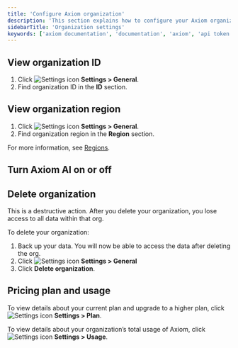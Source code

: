 ```yaml
---
title: 'Configure Axiom organization'
description: 'This section explains how to configure your Axiom organization.'
sidebarTitle: 'Organization settings'
keywords: ['axiom documentation', 'documentation', 'axiom', 'api token', 'personal token', 'billing', 'dataset', 'endpoints', 'integrations', 'teams', 'profile', 'user settings']
---
```



## View organization ID

1. Click <img src="/doc-assets/icons/settings.svg" className="inline-icon" alt="Settings icon" /> **Settings > General**.
1. Find organization ID in the **ID** section.

## View organization region

1. Click <img src="/doc-assets/icons/settings.svg" className="inline-icon" alt="Settings icon" /> **Settings > General**.
1. Find organization region in the **Region** section.

For more information, see [Regions](/reference/regions).

## Turn Axiom AI on or off

<AiSetting />

## Delete organization

<Warning>
This is a destructive action. After you delete your organization, you lose access to all data within that org.
</Warning>

To delete your organization:

1. Back up your data. You will now be able to access the data after deleting the org.
1. Click <img src="/doc-assets/icons/settings.svg" className="inline-icon" alt="Settings icon" /> **Settings > General**
1. Click **Delete organization**.

## Pricing plan and usage

To view details about your current plan and upgrade to a higher plan, click <img src="/doc-assets/icons/settings.svg" className="inline-icon" alt="Settings icon" /> **Settings > Plan**.

To view details about your organization’s total usage of Axiom, click <img src="/doc-assets/icons/settings.svg" className="inline-icon" alt="Settings icon" /> **Settings > Usage**.